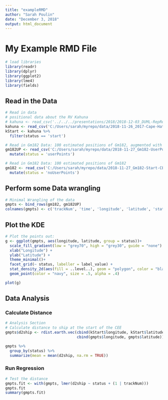 ```yaml
---
title: "exampleRMD"
author: "Sarah Poulin"
date: "December 3, 2018"
output: html_document
---
```

# My Example RMD File
```r
# load libraries 
library(readr)
library(dplyr)
library(ggplot2)
library(lme4)
library(fields)

```

## Read in the Data

```r
# Read in data
# positional data about the RV Kahuna
# kahuna <- read_csv('../../../presentations/2018/2018-12-03_DUML-RepResearch/data/2018-11-26_2017-Cape-Hatteras-BRS-kahuna-CEE.csv') 
kahuna <- read_csv('C:/Users/sarah/myrepo/data/2018-11-26_2017-Cape-Hatteras-BRS-kahuna-CEE.csv')
kStart <- kahuna %>% 
  filter(status == 'start')

# Read in Gm182 Data: 100 estimated positions of Gm182, augmented with focal follow data
gm182UP <- read_csv('C:/Users/sarah/myrepo/data/2018-11-27_Gm182-UserPoints-Start-CEE-Locations-Kahuna.csv') %>% 
  mutate(status = 'userPoints')

# Read in Gm182 Data: 100 estimated positions of Gm182
gm182 <- read_csv('C:/Users/sarah/myrepo/data/2018-11-27_Gm182-Start-CEE-Locations-Kahuna.csv') %>% 
  mutate(status = 'noUserPoints')

```

## Perform some Data wrangling

```r

# Minimal Wrangling of the data
gmpts <- bind_rows(gm182, gm182UP)
colnames(gmpts) <- c('trackNum', 'time', 'longitude', 'latitude', 'status')
```

## Plot the KDE 

```r
# Plot the points out:
g <- ggplot(gmpts, aes(longitude, latitude, group = status))+
  scale_fill_gradient(low = "grey70", high = "grey30", guide = "none") +
  xlab("Longitude") +
  ylab("Latitude") +
  theme_minimal()+
  facet_grid(~ status, labeller = label_value) +
  stat_density_2d(aes(fill = ..level..), geom = "polygon", color = "black", size = 0.2, alpha = 0.5) +
  geom_point(color = "navy", size = .5, alpha = .4)

plot(g)
```

## Data Analysis

### Calculate Distance
```r

# Analysis Section
# Calculate distance to ship at the start of the CEE
gmpts$d2ship <- rdist.earth.vec(cbind(kStart$longitude, kStart$latitude), 
                                cbind(gmpts$longitude, gmpts$latitude))

gmpts %>% 
  group_by(status) %>% 
  summarize(mean = mean(d2ship, na.rm = TRUE))
```

### Run Regression 
```r
# Test the distance
gmpts.fit <- with(gmpts, lmer(d2ship ~ status + (1 | trackNum)))
gmpts.fit
summary(gmpts.fit)
```

